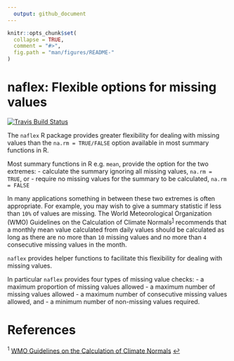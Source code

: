 ```yaml
---
  output: github_document
---
```


<!-- README.md is generated from README.Rmd. Please edit that file -->

```r
knitr::opts_chunk$set(
  collapse = TRUE,
  comment = "#>",
  fig.path = "man/figures/README-"
)
```

# naflex: Flexible options for missing values

<!-- badges: start -->
[![Travis Build Status](https://travis-ci.org/dannyparsons/naflex.svg?branch=master)](https://travis-ci.org/dannyparsons/naflex)
<!-- badges: end -->

The `naflex` R package provides greater flexibility for dealing with missing values than the `na.rm = TRUE/FALSE` option available in most summary functions in R.

Most summary functions in R e.g. `mean`, provide the option for the two extremes:
- calculate the summary ignoring all missing values, `na.rm = TRUE`, or
- require no missing values for the summary to be calculated, `na.rm = FALSE`

In many applications something in between these two extremes is often appropriate. For example, you may wish to give a summary statistic if less than `10%` of values are missing. The World Meteorological Organization (WMO) Guidelines on the Calculation of Climate Normals<sup id="a1">[1](#f1)</sup> recommends that a monthly mean value calculated from daily values should be calculated as long as there are no more than `10` missing values and no more than `4` consecutive missing values in the month.

`naflex` provides helper functions to facilitate this flexibility for dealing with missing values.

In particular `naflex` provides four types of missing value checks:
- a maximum proportion of missing values allowed
- a maximum number of missing values allowed
- a maximum number of consecutive missing values allowed, and
- a minimum number of non-missing values required.

# References
<sup id="f1">1</sup> <a href="https://library.wmo.int/index.php?lvl=notice_display&id=20130#.XljKS84zZnI">WMO Guidelines on the Calculation of Climate Normals</a> [↩](#a1)
